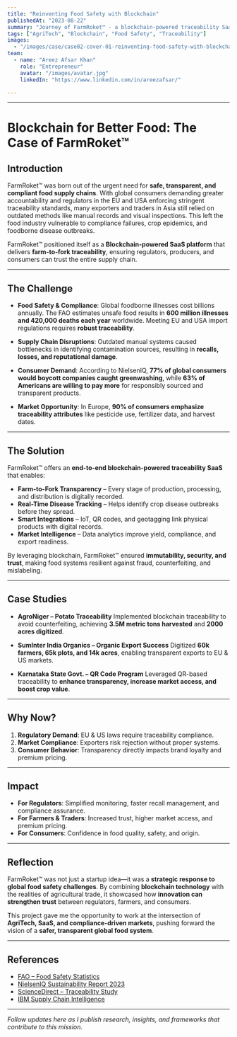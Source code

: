 ```yaml
---
title: "Reinventing Food Safety with Blockchain"
publishedAt: "2023-08-22"
summary: "Journey of FarmRoket™ - a blockchain-powered traceability SaaS ensuring food safety, compliance, and transparency from farm to fork."
tags: ["AgriTech", "Blockchain", "Food Safety", "Traceability"]
images:
  - "/images/case/case02-cover-01-reinventing-food-safety-with-blockchain.jpg"
team:
  - name: "Areez Afsar Khan"
    role: "Entrepreneur"
    avatar: "/images/avatar.jpg"
    linkedIn: "https://www.linkedin.com/in/areezafsar/"

---
```


---

# Blockchain for Better Food: The Case of FarmRoket™

## Introduction
FarmRoket™ was born out of the urgent need for **safe, transparent, and compliant food supply chains**. With global consumers demanding greater accountability and regulators in the EU and USA enforcing stringent traceability standards, many exporters and traders in Asia still relied on outdated methods like manual records and visual inspections. This left the food industry vulnerable to compliance failures, crop epidemics, and foodborne disease outbreaks.

FarmRoket™ positioned itself as a **Blockchain-powered SaaS platform** that delivers **farm-to-fork traceability**, ensuring regulators, producers, and consumers can trust the entire supply chain.

---

## The Challenge

- **Food Safety & Compliance**:
  Global foodborne illnesses cost billions annually. The FAO estimates unsafe food results in **600 million illnesses and 420,000 deaths each year** worldwide. Meeting EU and USA import regulations requires **robust traceability**.

- **Supply Chain Disruptions**:
  Outdated manual systems caused bottlenecks in identifying contamination sources, resulting in **recalls, losses, and reputational damage**.

- **Consumer Demand**:
  According to NielsenIQ, **77% of global consumers would boycott companies caught greenwashing**, while **63% of Americans are willing to pay more** for responsibly sourced and transparent products.

- **Market Opportunity**:
  In Europe, **90% of consumers emphasize traceability attributes** like pesticide use, fertilizer data, and harvest dates.

---

## The Solution

FarmRoket™ offers an **end-to-end blockchain-powered traceability SaaS** that enables:

- **Farm-to-Fork Transparency** – Every stage of production, processing, and distribution is digitally recorded.
- **Real-Time Disease Tracking** – Helps identify crop disease outbreaks before they spread.
- **Smart Integrations** – IoT, QR codes, and geotagging link physical products with digital records.
- **Market Intelligence** – Data analytics improve yield, compliance, and export readiness.

By leveraging blockchain, FarmRoket™ ensured **immutability, security, and trust**, making food systems resilient against fraud, counterfeiting, and mislabeling.

---

## Case Studies

- **AgroNiger – Potato Traceability**
  Implemented blockchain traceability to avoid counterfeiting, achieving **3.5M metric tons harvested** and **2000 acres digitized**.

- **SumInter India Organics – Organic Export Success**
  Digitized **60k farmers, 65k plots, and 14k acres**, enabling transparent exports to EU & US markets.

- **Karnataka State Govt. – QR Code Program**
  Leveraged QR-based traceability to **enhance transparency, increase market access, and boost crop value**.

---

## Why Now?

1. **Regulatory Demand**: EU & US laws require traceability compliance.
2. **Market Compliance**: Exporters risk rejection without proper systems.
3. **Consumer Behavior**: Transparency directly impacts brand loyalty and premium pricing.

---

## Impact

- **For Regulators**: Simplified monitoring, faster recall management, and compliance assurance.
- **For Farmers & Traders**: Increased trust, higher market access, and premium pricing.
- **For Consumers**: Confidence in food quality, safety, and origin.

---

## Reflection

FarmRoket™ was not just a startup idea—it was a **strategic response to global food safety challenges**. By combining **blockchain technology** with the realities of agricultural trade, it showcased how **innovation can strengthen trust** between regulators, farmers, and consumers.

This project gave me the opportunity to work at the intersection of **AgriTech, SaaS, and compliance-driven markets**, pushing forward the vision of a **safer, transparent global food system**.

---

## References

- [FAO – Food Safety Statistics](https://www.fao.org/fao-who-codexalimentarius)
- [NielsenIQ Sustainability Report 2023](https://nielseniq.com/global/en/insights/education/2023/growing-importance-placed-on-sustainability-when-choosing-brands-in-asia-pacific/)
- [ScienceDirect – Traceability Study](https://www.sciencedirect.com/science/article/pii/S2666833522001009#bib0051)
- [IBM Supply Chain Intelligence](https://www.ibm.com/products/supply-chain-intelligence-suite)

---

*Follow updates here as I publish research, insights, and frameworks that contribute to this mission.*
